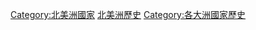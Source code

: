 {{Categories by country|nocat}}

[[Category:北美洲國家|Category:北美洲國家]]
[[Category:北美洲歷史|]]
[[Category:各大洲國家歷史|Category:各大洲國家歷史]]